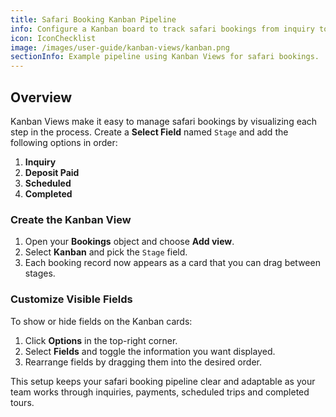 ```yaml
---
title: Safari Booking Kanban Pipeline
info: Configure a Kanban board to track safari bookings from inquiry to completion.
icon: IconChecklist
image: /images/user-guide/kanban-views/kanban.png
sectionInfo: Example pipeline using Kanban Views for safari bookings.
---
```


## Overview

Kanban Views make it easy to manage safari bookings by visualizing each step in the process. Create a **Select Field** named `Stage` and add the following options in order:

1. **Inquiry**
2. **Deposit Paid**
3. **Scheduled**
4. **Completed**

### Create the Kanban View

1. Open your **Bookings** object and choose **Add view**.
2. Select **Kanban** and pick the `Stage` field.
3. Each booking record now appears as a card that you can drag between stages.

### Customize Visible Fields

To show or hide fields on the Kanban cards:

1. Click **Options** in the top-right corner.
2. Select **Fields** and toggle the information you want displayed.
3. Rearrange fields by dragging them into the desired order.

This setup keeps your safari booking pipeline clear and adaptable as your team works through inquiries, payments, scheduled trips and completed tours.
